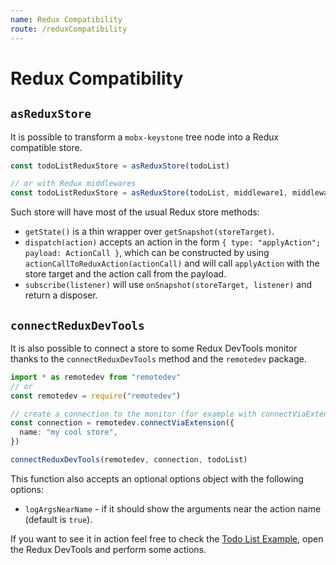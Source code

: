 ```yaml
---
name: Redux Compatibility
route: /reduxCompatibility
---
```


# Redux Compatibility

## `asReduxStore`

It is possible to transform a `mobx-keystone` tree node into a Redux compatible store.

```ts
const todoListReduxStore = asReduxStore(todoList)

// or with Redux middlewares
const todoListReduxStore = asReduxStore(todoList, middleware1, middleware2)
```

Such store will have most of the usual Redux store methods:

- `getState()` is a thin wrapper over `getSnapshot(storeTarget)`.
- `dispatch(action)` accepts an action in the form `{ type: "applyAction"; payload: ActionCall }`, which can be constructed by using `actionCallToReduxAction(actionCall)` and will call `applyAction` with the store target and the action call from the payload.
- `subscribe(listener)` will use `onSnapshot(storeTarget, listener)` and return a disposer.

## `connectReduxDevTools`

It is also possible to connect a store to some Redux DevTools monitor thanks to the `connectReduxDevTools` method and the `remotedev` package.

```ts
import * as remotedev from "remotedev"
// or
const remotedev = require("remotedev")

// create a connection to the monitor (for example with connectViaExtension)
const connection = remotedev.connectViaExtension({
  name: "my cool store",
})

connectReduxDevTools(remotedev, connection, todoList)
```

This function also accepts an optional options object with the following options:

- `logArgsNearName` - if it should show the arguments near the action name (default is `true`).

If you want to see it in action feel free to check the [Todo List Example](./examples/todoList), open the Redux DevTools and perform some actions.
